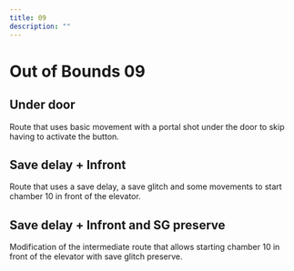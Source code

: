 ```yaml
---
title: 09
description: ""
---
```


# Out of Bounds 09


<Tabs queryString="tab" defaultValue="beginner" className="tabs tabs--block">
<TabItem value="beginner" label="Beginner" attributes={{className: "beginner"}}>

## Under door 

Route that uses basic movement with a portal shot under the door to skip having to activate the button.

<YouTube url="https://youtu.be/SeLW8dgJLg0"/>

</TabItem>
<TabItem value="intermediate" label="Intermediate" attributes={{className: "intermediate"}}>

## Save delay + Infront

Route that uses a save delay, a save glitch and some movements to start chamber 10 in front of the elevator. 

<YouTube url="https://youtu.be/SDIt-VnORNw"/>

</TabItem>
<TabItem value="advanced" label="Advanced" attributes={{className: "advanced"}}>

## Save delay + Infront and SG preserve

Modification of the intermediate route that allows starting chamber 10 in front of the elevator with save glitch preserve.

<YouTube url="https://youtu.be/ttGE8s9T3xo"/>

</TabItem>
</Tabs>
